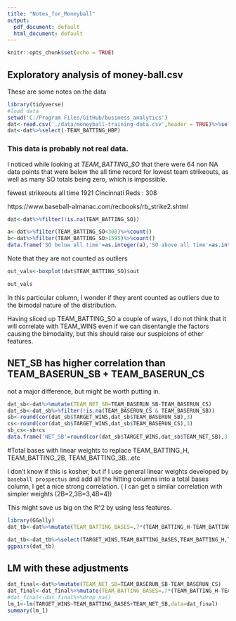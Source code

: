 ```yaml
---
title: "Notes_for_Moneyball"
output:
  pdf_document: default
  html_document: default
---
```


```r
knitr::opts_chunk$set(echo = TRUE)
```

## Exploratory analysis of money-ball.csv

These are some notes on the data 

```r
library(tidyverse)
#load data 
setwd('C:/Program Files/GitHub/business_analytics')
dat<-read.csv('./data/moneyball-training-data.csv',header = TRUE)%>%select(-INDEX)
dat<-dat%>%select(-TEAM_BATTING_HBP)
```



### This data is probably not real data. 

I noticed while looking at *TEAM_BATTING_SO* that there were 64 non NA data points that were below the all time record for lowest team strikeouts, as well as many SO totals being zero, which is impossible. 


fewest strikeouts all time 1921 Cincinnati Reds : 308

https://www.baseball-almanac.com/recbooks/rb_strike2.shtml
```r

dat<-dat%>%filter(!is.na(TEAM_BATTING_SO))

a<-dat%>%filter(TEAM_BATTING_SO<308)%>%count()
b<-dat%>%filter(TEAM_BATTING_SO>1595)%>%count()
data.frame('SO below all time'=as.integer(a),'SO above all time'=as.integer(b))
```



Note that they are not counted as outliers

```r
out_vals<-boxplot(dat$TEAM_BATTING_SO)$out

out_vals
```
In this particular column, I wonder if they arent counted as outliers due to the bimodal nature of the distribution. 


Having sliced up TEAM_BATTING_SO a couple of ways, I do not think that it will correlate with TEAM_WINS even if we can disentangle the factors causing the bimodality, but this should raise our suspicions of other features. 


## NET_SB has higher correlation than TEAM_BASERUN_SB + TEAM_BASERUN_CS

not a major difference, but might be worth putting in. 

```r
dat_sb<-dat%>%mutate(TEAM_NET_SB=TEAM_BASERUN_SB-TEAM_BASERUN_CS)
dat_sb<-dat_sb%>%filter(!is.na(TEAM_BASERUN_CS & TEAM_BASERUN_SB))
sb<-round(cor(dat_sb$TARGET_WINS,dat_sb$TEAM_BASERUN_SB),3)
cs<-round(cor(dat_sb$TARGET_WINS,dat_sb$TEAM_BASERUN_CS),3)
sb_cs<-sb+cs
data.frame('NET_SB'=round(cor(dat_sb$TARGET_WINS,dat_sb$TEAM_NET_SB),3),'SB+CS'=sb_cs,'SB'=sb,'CS'=cs)
```


#Total bases with linear weights to replace TEAM_BATTING_H, TEAM_BATTING_2B, TEAM_BATTING_3B...etc


I don't know if this is kosher, but if I use general linear weights developed by `baseball prospectus` and add all the hitting columns into a total bases column, I get a nice strong correlation. ( I can get a similar correlation with simpler weights (2B=2,3B=3,4B=4))

This might save us big on the R^2 by using less features. 

```r
library(GGally)
dat_tb<-dat%>%mutate(TEAM_BATTING_BASES=.7*(TEAM_BATTING_H-TEAM_BATTING_2B-TEAM_BATTING_3B-TEAM_BATTING_HR)+TEAM_BATTING_2B+1.27*TEAM_BATTING_3B+1.65*TEAM_BATTING_HR+.66*TEAM_BATTING_BB)

dat_tb<-dat_tb%>%select(TARGET_WINS,TEAM_BATTING_BASES,TEAM_BATTING_H,TEAM_BATTING_2B,TEAM_BATTING_3B,TEAM_BATTING_HR)
ggpairs(dat_tb)
```

## LM with these adjustments


```r
dat_final<-dat%>%mutate(TEAM_NET_SB=TEAM_BASERUN_SB-TEAM_BASERUN_CS)
dat_final<-dat_final%>%mutate(TEAM_BATTING_BASES=.7*(TEAM_BATTING_H-TEAM_BATTING_2B-TEAM_BATTING_3B-TEAM_BATTING_HR)+TEAM_BATTING_2B+1.27*TEAM_BATTING_3B+1.65*TEAM_BATTING_HR+.66*TEAM_BATTING_BB)
#dat_final<-dat_final%>%drop_na()
lm_1<-lm(TARGET_WINS~TEAM_BATTING_BASES+TEAM_NET_SB,data=dat_final)
summary(lm_1)
```

